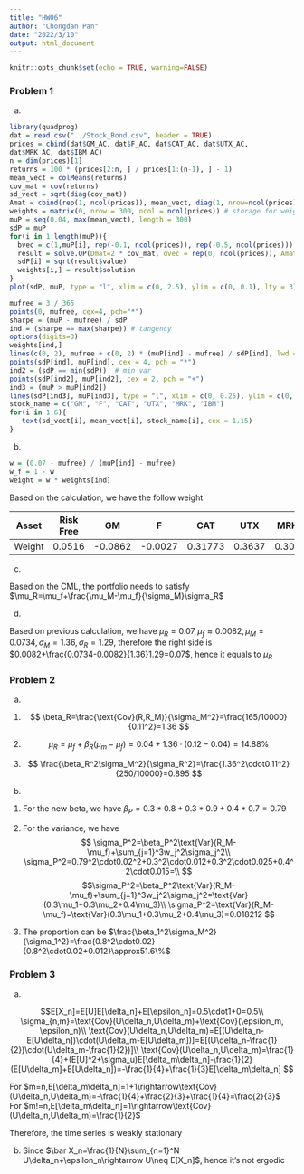 ```yaml
---
title: "HW06"
author: "Chongdan Pan"
date: "2022/3/10"
output: html_document
---
```


```r
knitr::opts_chunk$set(echo = TRUE, warning=FALSE)
```

### Problem 1
(a)
```r
library(quadprog)
dat = read.csv("../Stock_Bond.csv", header = TRUE)
prices = cbind(dat$GM_AC, dat$F_AC, dat$CAT_AC, dat$UTX_AC,
dat$MRK_AC, dat$IBM_AC)
n = dim(prices)[1]
returns = 100 * (prices[2:n, ] / prices[1:(n-1), ] - 1)
mean_vect = colMeans(returns)
cov_mat = cov(returns)
sd_vect = sqrt(diag(cov_mat))
Amat = cbind(rep(1, ncol(prices)), mean_vect, diag(1, nrow=ncol(prices)), diag(-1, nrow=ncol(prices)))
weights = matrix(0, nrow = 300, ncol = ncol(prices)) # storage for weights
muP = seq(0.04, max(mean_vect), length = 300)
sdP = muP
for(i in 1:length(muP)){
  bvec = c(1,muP[i], rep(-0.1, ncol(prices)), rep(-0.5, ncol(prices)))
  result = solve.QP(Dmat=2 * cov_mat, dvec = rep(0, ncol(prices)), Amat=Amat, bvec=bvec, meq=2)
  sdP[i] = sqrt(result$value)
  weights[i,] = result$solution
}
plot(sdP, muP, type = "l", xlim = c(0, 2.5), ylim = c(0, 0.1), lty = 3)

mufree = 3 / 365
points(0, mufree, cex=4, pch="*")
sharpe = (muP - mufree) / sdP
ind = (sharpe == max(sharpe)) # tangency
options(digits=3)
weights[ind,]
lines(c(0, 2), mufree + c(0, 2) * (muP[ind] - mufree) / sdP[ind], lwd = 4, lty = 1, col = "blue")
points(sdP[ind], muP[ind], cex = 4, pch = "*") 
ind2 = (sdP == min(sdP))  # min var
points(sdP[ind2], muP[ind2], cex = 2, pch = "+")
ind3 = (muP > muP[ind2])
lines(sdP[ind3], muP[ind3], type = "l", xlim = c(0, 0.25), ylim = c(0, 0.3), lwd = 3, col = "red") 
stock_name = c("GM", "F", "CAT", "UTX", "MRK", "IBM") 
for(i in 1:6){
   text(sd_vect[i], mean_vect[i], stock_name[i], cex = 1.15)
} 

```

(b)

```r
w = (0.07 - mufree) / (muP[ind] - mufree)
w_f = 1 - w
weight = w * weights[ind]
```

Based on the calculation, we have the follow weight

| Asset  | Risk Free | GM      | F       | CAT     | UTX    | MRK   | IBM    |
| ------ | --------- | ------- | ------- | ------- | ------ | ----- | ------ |
| Weight | 0.0516    | -0.0862 | -0.0027 | 0.31773 | 0.3637 | 0.303 | 0.0529 |

(c)

Based on the CML, the portfolio needs to satisfy $\mu_R=\mu_f+\frac{\mu_M-\mu_f}{\sigma_M}\sigma_R$

(d)

Based on previous calculation, we have $\mu_R=0.07,\mu_f\approx0.0082,\mu_M=0.0734,\sigma_M=1.36,\sigma_R=1.29$, therefore the right side is $0.0082+\frac{0.0734-0.0082}{1.36}1.29=0.07$, hence it equals to $\mu_R$

### Problem 2

(a)
1. $$
\beta_R=\frac{\text{Cov}(R,R_M)}{\sigma_M^2}=\frac{165/10000}{0.11^2}=1.36
$$

2. $$
\mu_R=\mu_f+\beta_R(\mu_m-\mu_f)=0.04+1.36\cdot(0.12-0.04)=14.88\%
$$

3. $$
\frac{\beta_R^2\sigma_M^2}{\sigma_R^2}=\frac{1.36^2\cdot0.11^2}{250/10000}=0.895
$$

(b)
1. For the new beta, we have $\beta_P=0.3*0.8+0.3*0.9+0.4*0.7=0.79$
2. For the variance, we have 
$$
\sigma_P^2=\beta_P^2\text{Var}(R_M-\mu_f)+\sum_{j=1}^3w_j^2\sigma_j^2\\
\sigma_P^2=0.79^2\cdot0.02^2+0.3^2\cdot0.012+0.3^2\cdot0.025+0.4^2\cdot0.015=\\
$$
$$\sigma_P^2=\beta_P^2\text{Var}(R_M-\mu_f)+\sum_{j=1}^3w_j^2\sigma_j^2=\text{Var}(0.3\mu_1+0.3\mu_2+0.4\mu_3)\\
\sigma_P^2=\text{Var}(R_M-\mu_f)=\text{Var}(0.3\mu_1+0.3\mu_2+0.4\mu_3)=0.018212
$$

3. The proportion can be $\frac{\beta_1^2\sigma_M^2}{\sigma_1^2}=\frac{0.8^2\cdot0.02}{0.8^2\cdot0.02+0.012}\approx51.6\%$

### Problem 3
(a)

$$E[X_n]=E[U]E[\delta_n]+E[\epsilon_n]=0.5\cdot1+0=0.5\\
\sigma_{n,m}=\text{Cov}(U\delta_n,U\delta_m)+\text{Cov}(\epsilon_m, \epsilon_n)\\
\text{Cov}(U\delta_n,U\delta_m)=E[(U\delta_n-E[U\delta_n])\cdot(U\delta_m-E[U\delta_m])]=E[(U\delta_n-\frac{1}{2})\cdot(U\delta_m-\frac{1}{2})]\\
\text{Cov}(U\delta_n,U\delta_m)=\frac{1}{4}+(E[U]^2+\sigma_u)E[\delta_m\delta_n]-\frac{1}{2}(E[U\delta_m]+E[U\delta_n])=-\frac{1}{4}+\frac{1}{3}E[\delta_m\delta_n]
$$

For $m=n,E[\delta_m\delta_n]=1+1\rightarrow\text{Cov}(U\delta_n,U\delta_m)=-\frac{1}{4}+\frac{2}{3}+\frac{1}{4}=\frac{2}{3}$
For $m!=n,E[\delta_m\delta_n]=1\rightarrow\text{Cov}(U\delta_n,U\delta_m)=\frac{1}{2}$

Therefore, the time series is weakly stationary

(b)
Since $\bar X_n=\frac{1}{N}\sum_{n=1}^N U\delta_n+\epsilon_n\rightarrow U\neq E[X_n]$, hence it's not ergodic
